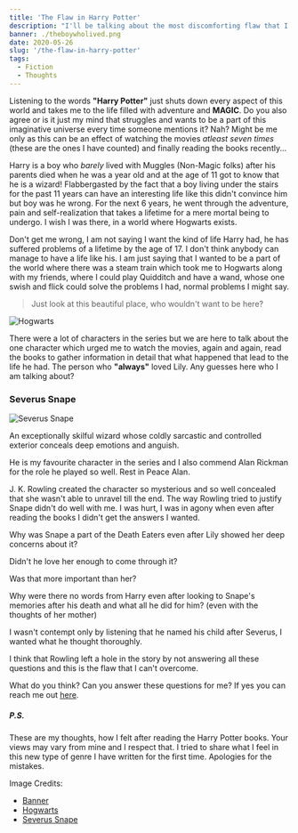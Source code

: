 ```yaml
---
title: 'The Flaw in Harry Potter'
description: "I'll be talking about the most discomforting flaw that I think there was in the Harry Potter series"
banner: ./theboywholived.png
date: 2020-05-26
slug: '/the-flaw-in-harry-potter'
tags:
  - Fiction
  - Thoughts
---
```


Listening to the words **"Harry Potter"** just shuts down every aspect of this world and takes me to the life filled with adventure and **MAGIC**. Do you also agree or is it just my mind that struggles and wants to be a part of this imaginative universe every time someone mentions it? Nah? Might be me only as this can be an effect of watching the movies _atleast seven times_ (these are the ones I have counted) and finally reading the books recently...

Harry is a boy who _barely_ lived with Muggles (Non-Magic folks) after his parents died when he was a year old and at the age of 11 got to know that he is a wizard! Flabbergasted by the fact that a boy living under the stairs for the past 11 years can have an interesting life like this didn't convince him but boy was he wrong. For the next 6 years, he went through the adventure, pain and self-realization that takes a lifetime for a mere mortal being to undergo. I wish I was there, in a world where Hogwarts exists.

Don't get me wrong, I am not saying I want the kind of life Harry had, he has suffered problems of a lifetime by the age of 17. I don't think anybody can manage to have a life like his. I am just saying that I wanted to be a part of the world where there was a steam train which took me to Hogwarts along with my friends, where I could play Quidditch and have a wand, whose one swish and flick could solve the problems I had, normal problems I might say.


> Just look at this beautiful place, who wouldn't want to be here?

![Hogwarts](./hogwarts.jpg)

There were a lot of characters in the series but we are here to talk about the one character which urged me to watch the movies, again and again, read the books to gather information in detail that what happened that lead to the life he had. The person who **"always"** loved Lily. Any guesses here who I am talking about?

### Severus Snape

![Severus Snape](./snape.jpg)

An exceptionally skilful wizard whose coldly sarcastic and controlled exterior conceals deep emotions and anguish.

He is my favourite character in the series and I also commend Alan Rickman for the role he played so well. Rest in Peace Alan.

J. K. Rowling created the character so mysterious and so well concealed that she wasn't able to unravel till the end.
The way Rowling tried to justify Snape didn't do well with me. I was hurt, I was in agony when even after reading the books I didn't get the answers I wanted.

Why was Snape a part of the Death Eaters even after Lily showed her deep concerns about it?

Didn't he love her enough to come through it?

Was that more important than her?

Why were there no words from Harry even after looking to Snape's memories after his death and what all he did for him? (even with the thoughts of her mother)

I wasn't contempt only by listening that he named his child after Severus, I wanted what he thought thoroughly.

I think that Rowling left a hole in the story by not answering all these questions and this is the flaw that I can't overcome.

What do you think? Can you answer these questions for me? If yes you can reach me out <a target="_blank" rel="noreferrer" href="https://t.me/thakursaurabh1998">here</a>.

##### P.S.

These are my thoughts, how I felt after reading the Harry Potter books. Your views may vary from mine and I respect that.
I tried to share what I feel in this new type of genre I have written for the first time. Apologies for the mistakes.

Image Credits:

- <a target="_blank" rel="noreferrer" href="https://geektyrant.com/news/beautiful-new-book-cover-art-for-the-harry-potter-series-created-for-the-20th-anniversary">Banner</a>
- <a target="_blank" rel="noreferrer" href="https://www.flickr.com/photos/christopherclarkart/27183013138/in/photostream/">Hogwarts</a>
- <a target="_blank" rel="noreferrer" href="https://www.artstation.com/artwork/rJl9a">Severus Snape</a>
